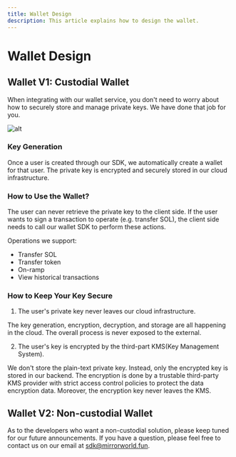```yaml
---
title: Wallet Design
description: This article explains how to design the wallet.
---
```


# Wallet Design

## Wallet V1: Custodial Wallet

When integrating with our wallet service, you don't need to worry about how to securely store and manage private keys. We have done that job for you.

![alt](https://market-assets.mirrorworld.fun/process/custodial_wallet_design.png)

### Key Generation

Once a user is created through our SDK, we automatically create a wallet for that user. The private key is encrypted and securely stored in our cloud infrastructure.

### How to Use the Wallet?

The user can never retrieve the private key to the client side. If the user wants to sign a transaction to operate (e.g. transfer SOL), the client side needs to call our wallet SDK to perform these actions.

Operations we support:
* Transfer SOL
* Transfer token
* On-ramp
* View historical transactions

### How to Keep Your Key Secure

1. The user's private key never leaves our cloud infrastructure.

The key generation, encryption, decryption, and storage are all happening in the cloud. The overall process is never exposed to the external.

2. The user's key is encrypted by the third-part KMS(Key Management System).

We don't store the plain-text private key. Instead, only the encrypted key is stored in our backend. The encryption is done by a trustable third-party KMS provider with strict access control policies to protect the data encryption data. Moreover, the encryption key never leaves the KMS.

## Wallet V2: Non-custodial Wallet

As to the developers who want a non-custodial solution, please keep tuned for our future announcements. If you have a question, please feel free to contact us on our email at sdk@mirrorworld.fun.
